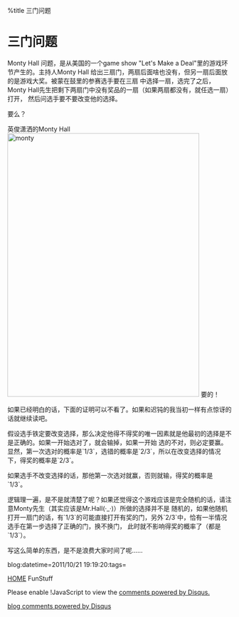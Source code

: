 %title 三门问题


=三门问题=

Monty Hall 问题，是从美国的一个game show "Let's Make a Deal"里的游戏环节产生的。主持人Monty Hall
给出三扇门，两扇后面啥也没有，但另一扇后面放的是游戏大奖。被蒙在鼓里的参赛选手要在三扇
中选择一扇，选完了之后，Monty Hall先生把剩下两扇门中没有奖品的一扇（如果两扇都没有，就任选一扇）打开，
然后问选手要不要改变他的选择。

要么？

英俊潇洒的Monty Hall
<a href="http://www.flickr.com/photos/twzh_ly01/6292619984/" title="monty by koffeecup, on Flickr"><img src="http://farm7.static.flickr.com/6092/6292619984_00e4d9bfb9_z.jpg" width="431" height="591" alt="monty"></a>
要的！

如果已经明白的话，下面的证明可以不看了。如果和迟钝的我当初一样有点惊讶的话就继续读吧。

假设选手铁定要改变选择，那么决定他得不得奖的唯一因素就是他最初的选择是不是正确的。如果一开始选对了，就会输掉，如果一开始
选的不对，则必定要赢。显然，第一次选对的概率是`1/3`，选错的概率是`2/3`，所以在改变选择的情况下，得奖的概率是`2/3`。

如果选手不改变选择的话，那他第一次选对就赢，否则就输，得奖的概率是`1/3`。

逻辑理一遍，是不是就清楚了呢？如果还觉得这个游戏应该是完全随机的话，请注意Monty先生（其实应该是Mr.Hall(·_·)）所做的选择并不是
随机的，如果他随机打开一扇门的话，有`1/3`的可能直接打开有奖的门，另外`2/3`中，恰有一半情况选手在第一步选择了正确的门，换不换门，
此时就不影响得奖的概率了（都是`1/3`）。

写这么简单的东西，是不是浪费大家时间了呢……

blog:datetime=2011/10/21 19:19:20:tags=

[[index|HOME]]     FunStuff

<div id="disqus_thread"></div>
<script type="text/javascript" src="comment.js">
</script>
<noscript>Please enable !JavaScript to view the <a href="http://disqus.com/?ref_noscript">comments powered by Disqus.</a></noscript>
<a href="http://disqus.com" class="dsq-brlink">blog comments powered by <span class="logo-disqus">Disqus</span></a>
<script type="text/javascript" src="count.js">
</script>



